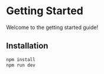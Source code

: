 # Getting Started

Welcome to the getting started guide!

## Installation

```bash
npm install
npm run dev